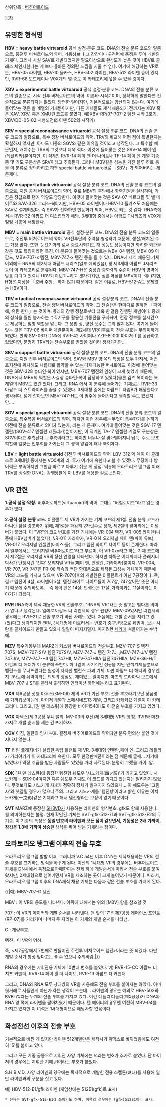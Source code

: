 상위항목 : [[버추어로이드]]

[[목차]]
== 유명한 형식명 ==
'''HBV = heavy battle virtuaroid '''
공식 설정·분류 코드. 
DNA의 전술 분류 코드의 일종으로, 중전투 버쳐로이드의 약어. 기동성보다 그 장갑이나 공격력에 중점을 두어 개발된 기체다. 
그러나 사실 SAV로 개발되었지만 필요이상으로 완성도가 높은 것이 HBV로 클래스 체인지한다는 게 보다 올바른 정의란 느낌을 지울 수 없다. 여기에 해당하는 VR로는, HBV-05 라이덴, HBV-10 돌카스, HBV-502 라이덴, HBV-512 라이덴 등이 있지만, RVR-68 도드레이나 VOX계의 몇 종도 이 카테고리에 넣을 수 있을 것이다.

'''XBV = experimental battle virtuaroid''' 
공식 설정·분류 코드. 
DNA의 전술 분류 코드의 일종으로, 시작 전투 버쳐로이드의 약어. 이른바 시작기이며, 정확하게 말한다면 전술적으로 분류되지는 않았다.
당연한 일이지만, 기본적으로는 양산되지 않는다. 
여기에 들어맞는 것은 발 계열의 기체뿐이지만, 다른 기체들도 제식 채용되기 전까지는 XBV 혹은 XAV, XRV, 혹은 XMU란 코드를 붙였다. 
예)XBV-RP/07-707-2 템진 시작 2호기, XBV/DD-05-02 시형뇌전(라이덴 502의 시작기)

'''SRV = special reconnaissance virtuaroid''' 
공식 설정·분류 코드. 
DNA의 전술 분류 코드의 일종으로, 특수 정찰 버쳐로이드의 약어. TRV와 비교해 어떤 점이 특별한지는 확실하지 않지만, 아마도 나중의 SGV와 같은 이유일 것이라고 생각된다. 그 특수함 때문인지, 배치수는 TRV의 그것보다 더욱 적다. 
이것에 들어맞는 것은 SRV-14 페이 엔(레플리카)뿐이지만, 이 직계인 RVR-14 페이 엔·더·나이트나 TF-14 페이 엔 계열 기종 중 몇 기도 구분상은 SRV이라고 추측된다. 그러나 MBV같은 성능을 가진 블루 하트 등을 이 분류로 정의하려고 하면 special battle virtuaroid로 「SBV」가 되어버리는 게 문제다.

'''SAV = support attack virtuaroid''' 
공식 설정·분류 코드. 
DNA의 전술 분류 코드의 일종으로, 지원 공격 버쳐로이드의 약어. 주로 MBV의 후방에서 화력지원을 실시하며, 가끔은 장갑으로 탱커 역할도 담당한다.
이것에 들어맞는 것은 SAV-07 베르그돌 및 벨 메이트와 SAV-326 그리스·복이지만, HBV-05 라이덴이나 HBV-10 돌카스도 처음에는 SAV로 설계되었다. 즉 SAV가 진화하면 만능화가 되어, HBV로 되는 것 같다. RNA측에서는 RVR-32 아팜드 더 디스럽터가 해당. 3세대형 중에서는 아팜드 T시리즈와 VOX계 몇몇 기종이 해당한다.

'''MBV = main battle virtuaroid''' 
공식 설정·분류 코드. 
DNA의 전술 분류 코드의 일종으로, 주전투 버쳐로이드의 약어. VR전투단의 주력을 형성하기 때문에, 생산/배치된 수도 가장 많다. 또한 '눈요기거리'로서 중요시되기도 해 성능도 성능이지만 화려한 외관을 갖춘 것도 특징이라면 특징.
이 분류에 들어맞는 것으로는 MBV-04 템진, MBV-09 아팜드, MBV-707-x 템진, MBV-747-x 템진 등을 들 수 있다.
DNA에 제식 채용된 기체 이외에도 RNA의 제2세대 아팜드 시리즈(일부 예외있음), 및 제3세대 아팜드 J시리즈 등이 이 카테고리로 분류된다. 
MBV-747-H은 중장갑·중화력의 수준이 HBV의 영역에 발을 디디고 있으니 HBV가 아닌가~하고 생각되지만, 실은 확실한 MBV이다. 왜냐하면, H형은 지상을 「호버 주행」 하지 않기 때문이다. 같은 이유로, HBV-512-A도 문제없는 HBV이다.

'''TRV = tactical reconnaissance virtuaroid''' 
공식 설정·분류 코드. 
DNA의 전술 분류 코드의 일종으로, 전술 정찰 버쳐로이드의 약어. 그 전술관은 한마디로 말하면 「파악해, 유린 한다」는 것이며, 종래의 강행 정찰로부터 더욱 한 걸음 진행된 개념이다. 종래의 상식을 훨씬 능가하는 수직기구를 활용한 기동전을 구사하며,  전장 정보를 실시간으로 제공하는 첨병 역할을 맡는다.
그 용법 상, 양산 댓수는 그리 많지 않다. 
여기에 들어맞는 것은 TRV-06 바이퍼 계열뿐이며, 제2세대 VR이후로 이 전술 부호는 무의미하게 되었다. 만약 SM-06가 DNA에 RVR-42 사이퍼나 YZR-8000Γ마이저-Γ를 공급하고 있었다면, 분명히 TRV라는 전술부호를 받았을 것이라 생각되지만...

'''SBV = support battle virtuaroid''' 
공식 설정·분류 코드. 
DNA의 전술 분류 코드의 일종으로, 지원 전투 버쳐로이드의 약어.
SAV와 MBV 양 쪽의 특징을 모두 가져서, 어떤 포지션에 위치해도 나름대로 활약할 수 있는 다재다능한 버쳐로이드.
이것에 들어맞는 것은 SBV-328 슈타인·복이 있지만, MBV-707 템진의 완성이 크게 늦었기 때문에, DNA에서 MBV의 역할은 사실상 슈타인·복이 담당하고 있었다(물론 겜즈 복이라는 복 계열의 MBV도 있긴 했다). 그리고, RNA 에서 이 분류에 들어가는 기체로는 RVR-33 아팜드 더 스트라이커를 꼽을 수 있겠다. 3세대형 중에는 아팜드T 타입B가 해당한다고 생각된다. 넒게 잡아보면 MBV-747-H도 이 범주에 들어간다고 생각할 수도 있겠지만....

'''SGV = special gospel virtuaroid'''
공식 설정·분류 코드. 
DNA의 전술 분류 코드의 일종으로, 특수복음 버쳐로이드의 약어.
하지만 이런 경우에는 무엇이 특수한가를 논하기 이전에 전술 분류로서 의미가 있는가, 라는 게 문제다. 여기에 들어맞는 것은 SGV-17 엔젤란/(SGV-417 엔젤란 레플리카)뿐이지만, 이 직계인 TA-17 엔젤란 계열도 구분상은 SGV이다고 추측된다. ...추측이라고는 하지만 너무나 잘 맞아떨어지니 납득. 주로 보조 역할에 걸맞는 전투력을 가지는데 그 공격 방법이 꽤나 특이하다.

'''LBV = light battle virtuaroid'''
경전투 버쳐로이드의 약어. LBV-312 덱 덱이 이 클래스로 3세대형 중에서는 VOX계의 리, 루가 여기에 속한다고 볼 수 있겠다. 무장이나 방어력은 부족하지만 그만큼 빠르고 다루기 쉬운 게 장점. 덕분에 오라토리오 탱그램 이래 TRV를 상실한 DNA는 강행정찰에 이 LBV를 애용한 걸로 보인다.

== VR 관련 == 
'''1.공식 설정·약칭. '''
버추어로이드(virtuaroid)의 약어. 그대로 "버철로이드"라고 읽는 경우가 많다. 

'''2.공식 설정·분류 코드.''' 
0 플랜트 제 VR가 가지는 기체 코드의 제1절. 전술 분류 코드가 아니란 점을 강조하기 위해, 제1절을 과감히 2자릿수로 정해, 제2절의 앞머리에는 0 넘버가 붙었다. 이 "VR"의 코드 번호를 가진 기체에는 VR-004 템진, VR-005 라이덴(나중에 HBV넘버가 붙었다), VR-011 가라야카, VR-014 오리지널 페이 엔(파이 유브), VR-017 오리지널 엔젤란(아이스·돌), 그리고 템진 화이트 나이트 등이 존재한다.  따라서 일부에서는 '오리지널 버추어로이드'라고 부르며, 이 VR-0xx라고 하는 기체 코드에서 제2절은 오리지널 VR의 정신 연령을 나타낸다. 하지만 이쪽은 어디까지나 플래지너 박사가 탄생시킨 '진짜' 오리지널 VR들(페이 엔, 엔젤란, 가라야카)뿐이지, VR-004, VR-707, VR-747은 FR-08 직속의 백단 함대용으로 제작된 고성능 기체이기 때문에 VR의 코드를 가지고 있으며, VR-707이후의 개발원은 0 플랜트가 아닌 7공장이다. 즉, 결코 템진이 4살, 라이덴이 5살, 템진 화이트 나이트들이 707살, 747살이란 뜻은 아니기 때문에 주의하도록. - 즉 페이 엔은 14살, 안젤란은 17살, 가라야카는 11살이라는 이야기가 되겠다.

'''RVR'''
RNA측이 제식 채용한 VR의 전술부호. "RNA의 VR"라는 뜻 말고는 별다른 의미가 없다고 생각된다. 일례로 아팜드 더 리벤저의 경우 원형이 MBV-09였지만 리벤저의 경우에는 RVR-21로 전술 부호가 바뀐 사례도 있다. 처음에는 개발 순서를 지키고 있(었)다고 생각되지만 왠걸, 3세대형에 이르러서는 번호가 중구난방으로 뒤범벅, 보는 사람을 골치아프게 만들고 있으니 일일이 따지지말자. 따지려면 [[세가]]에 쳐들어가는 수밖에.

'''MZV'''
특수기동부대 MARZ의 커스텀 버쳐로이드의 전술부호. MZV-707-S 템진 707S, MZV-707-S/V 템진 707S/V, MZV-747-J 템진 747J, ,MZV-747-J/V 템진 747J/V, MZV-747-HⅡ 템진 747HⅡ, MZV-747HⅡA 템진 747HⅡA, MZV-36-H/T 아팜드 더 해터가 이 분류에 속한다.
하나같이 사기적인 성능을 지난 반칙기체들뿐으로 밸런스를 무너뜨린다는 원성이 자자한 밸런스 파괴 기체. 다만 아팜드 더 해터의 경우엔 지구라트에 쥐약이라는 의외의 맹점도. 재미있는 일이지만, 마즈의 드라마틱 모드에서 MBV-707-J SF를 골라서 출격하면 인터미션 화면에는 <MZV-707-S SF>라고 표기된다.

'''VXR'''
제6공장 삿첼 마우스(SM-06) 제의 VR가 가진 부호. 전술 부호라기보단 상품명에 가까워보이는데, 마이저 계열과 스페시네프13 계열, 그리고 카케키요 계열이 이 카테고리다. 그리고, [원 맨 레스큐]에 등장한 바이퍼540H도 이 전술 부호를 가지고 있었다. 

'''VOX'''
아댁스(제 3공장 무니 밸리, MV-03의 후신)제 3세대형 VR의 통칭. RVR와 마찬가지로 개발 순서를 세는 건 포기하자.

'''CGV'''
아짐, 겔란의 임시 부호. 결정체 버추어로이드의 약어지만 분류 편의상 붙인 것에 지나지 않는다.

'''TF'''
리린 플래지너가 설립한 독립 플랜트 제 VR. 3세대형 안젤란,페이 엔, 그리고 레플리카 가라야카가 이 카테고리에 속한다. 모두 한정판매품이라는 점 때문에 글쎄... 저기에 낚였다가 막장 취급을 받은 사람들도 있었을 거라 사료된다. 분명히 그랬을 거야. 암.

'''SDK'''
[원 맨 레스큐]에 등장한 템진형 쉐도우 '시노카게(四之影)'가 가지고 있었다. 시노카게는 SDK-04이지만 다른 쉐도우 기체도 이 코드를 가지고 있는지는 알려지지 않았다. 무엇보다도 시노카게 자체가 정확히 정체가 밝혀지지 않았으니... 이 쉐도우는 '그림자'와 헷갈릴 경우가 많으니 주의. 그리고 시노카게를 '템진형'이라고 밝힌 이유는 이치노카게(一之影)같은 기체라고 해서 템진형라는 보장이 없기 때문이다.

'''SVT'''
MARZ에 등장한 [[SHBVD]]가 사용하는 라이덴의 형식번호. gfk도 함께 사용한다. 뭘 의미하는지는 불명. 현재 확인된 기체는 SVT-gfk-512-E1과 SVT-gfk-512-E2의 두기종. 이 기종의 특징은 '''동일 번호의 라이덴과 모든 점이 같으면서, 기동성은 2배 가까이, 장갑은 1.3배 가까이 상승'''한 상식을 뛰어 넘는 기체라는 점이다.

== 오라토리오 탱그램 이후의 전술 부호 == 
오라토리오 탱그램 발발 이후, 그러니까 V.C a4년 이후 DNA는 제식채용하는 VR의 전술 부호를 표기하는 방식을 바꾸게 된다. 이전의 1세대형 VR의 경우에는 버추어로이드 자체를 DN사에서 독점으로 판매한다는 전제 하에 개발순서에 따라서 전술 부호를 붙여왔지만, 2세대형으로 넘어가면서 VR을 제조하는 곳이 크게 늘어났기 때문이다. 따라서, 오라토리오 탱그램 이후의 DNA제식 채용 기체는 다음과 같은 전술 부호를 가지게 된다.

{{|예)
MBV-707-G 템진

MBV : 이 VR의 용도를 나타낸다. 이쪽에 대해서는 위의 [MBV] 항을 참조할 것

707 : 이 VR의 메이커와 개발 순서를 나타낸다. 맨 앞의 '7'은 제7공장 레퍼런스 포인트(RP-07)를 가리키며 나머지 두 자리는 이 기체의 개발 순서를 나타냄.

G : 개량부호. 

템진 : 이 VR의 명칭.

즉, <제7공장에서 7번째로 만들어진 주전투 버쳐로이드 템진>이라는 뜻 되겠다. 다만 개발 순서가 항상 맞다고는 볼 수 없으니 주의바람.|}}

RNA의 경우에는 지휘관용 기체에 10번대 번호를 붙였다.
예)
RVR-15-CC 아팜드 더 치프 커맨더, RVR-14 페이 엔 더 나이트, RVR-13 아팜드 더 커맨더

그리고, DNA와 RNA 모두 상대방의 VR을 사용해도 전술 부호를 붙이지는 않았다. 아마 뒷거래로 사들인게 아닌가 하는 생각이 드는데... 라이덴의 경우는 예외로 HBV-502와 RVR-75라는 두개의 전술 부호를 가지고 있다. 이건 데들리 더들리(제5공장)가 DNA와 RNA 양 쪽에 라이덴을 팔아치웠기 때문이다.
텐 에이티의 경우엔 여전히 MBV-04를 가지고 있지만 이 녀석은 1세대형이므로 해당사항 없음이다.


== 화성전선 이후의 전술 부호 == 
기본적으로 바뀐 게 없지만 라이덴 512계열만은 제작사가 아댁스로 바뀌었음에도 여전히 '5'를 붙이고 있다. 

그리고 모든 기종 공통으로 지휘관 사양 기체에는 /c라는 번호가 추가로 붙었다. 단 마이저의 경우에는 지휘관 기에 /R이라는 부호가 붙었다.

S.H.B.V.D. 사양 라이덴의 경우에는 독자적으로 개발한 전용 스켈톤(뼈대)를 사용해 일반 라이덴과의 구분을 짓고 있다.

예)
HBV-512-E1/gfk 라이덴 (게임상에는 512E1(gfk)로 표시)
 * 현재는 SVT-gfk-512-E1이 쓰이기도 하며, 이쪽의 경우에는 (gfk)512E1이라 표시.
